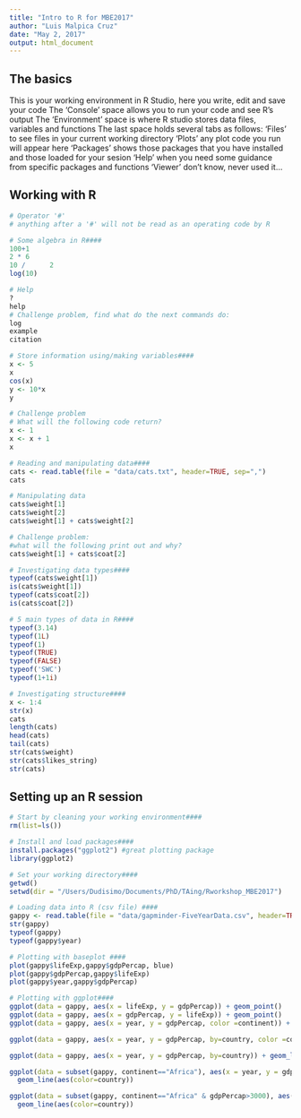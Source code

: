 ```yaml
---
title: "Intro to R for MBE2017"
author: "Luis Malpica Cruz"
date: "May 2, 2017"
output: html_document
---
```


## The basics
 This is your working environment in R Studio, here you write, edit and save your code
 The 'Console' space allows you to run your code and see R's output
 The 'Environment' space is where R studio stores data files, variables and functions
 The last space holds several tabs as follows:
 'Files' to see files in your current working directory
 'Plots' any plot code you run will appear here
 'Packages' shows those packages that you have installed and those loaded for your sesion
 'Help' when you need some guidance from specific packages and functions
 'Viewer' don't know, never used it...

## Working with R
```r
# Operator '#'
# anything after a '#' will not be read as an operating code by R

# Some algebra in R####
100+1
2 * 6
10 /      2
log(10)

# Help
?
help
# Challenge problem, find what do the next commands do:
log
example
citation

# Store information using/making variables####
x <- 5
x
cos(x)
y <- 10*x
y

# Challenge problem
# What will the following code return?
x <- 1
x <- x + 1 
x

# Reading and manipulating data####
cats <- read.table(file = "data/cats.txt", header=TRUE, sep=",")
cats

# Manipulating data
cats$weight[1]
cats$weight[2]
cats$weight[1] + cats$weight[2]

# Challenge problem:
#what will the following print out and why?
cats$weight[1] + cats$coat[2]

# Investigating data types####
typeof(cats$weight[1])
is(cats$weight[1])
typeof(cats$coat[2])
is(cats$coat[2])

# 5 main types of data in R####
typeof(3.14)
typeof(1L)
typeof(1)
typeof(TRUE)
typeof(FALSE)
typeof('SWC')
typeof(1+1i)

# Investigating structure####
x <- 1:4
str(x)
cats
length(cats)
head(cats)
tail(cats)
str(cats$weight)
str(cats$likes_string)
str(cats)

```

## Setting up an R session
```r
# Start by cleaning your working environment####
rm(list=ls())

# Install and load packages####
install.packages("ggplot2") #great plotting package
library(ggplot2)

# Set your working directory####
getwd()
setwd(dir = "/Users/Dudisimo/Documents/PhD/TAing/Rworkshop_MBE2017")

# Loading data into R (csv file) ####
gappy <- read.table(file = "data/gapminder-FiveYearData.csv", header=TRUE, sep=",", strip.white = TRUE)
str(gappy)
typeof(gappy)
typeof(gappy$year)

# Plotting with baseplot ####
plot(gappy$lifeExp,gappy$gdpPercap, blue)
plot(gappy$gdpPercap,gappy$lifeExp)
plot(gappy$year,gappy$gdpPercap)

# Plotting with ggplot####
ggplot(data = gappy, aes(x = lifeExp, y = gdpPercap)) + geom_point()
ggplot(data = gappy, aes(x = gdpPercap, y = lifeExp)) + geom_point()
ggplot(data = gappy, aes(x = year, y = gdpPercap, color =continent)) + geom_point()

ggplot(data = gappy, aes(x = year, y = gdpPercap, by=country, color =continent)) + geom_point() + geom_line()

ggplot(data = gappy, aes(x = year, y = gdpPercap, by=country)) + geom_line(aes(color=continent))

ggplot(data = subset(gappy, continent=="Africa"), aes(x = year, y = gdpPercap, by=country)) +
  geom_line(aes(color=country))

ggplot(data = subset(gappy, continent=="Africa" & gdpPercap>3000), aes(x = year, y = gdpPercap, by=country)) + 
  geom_line(aes(color=country))

```
